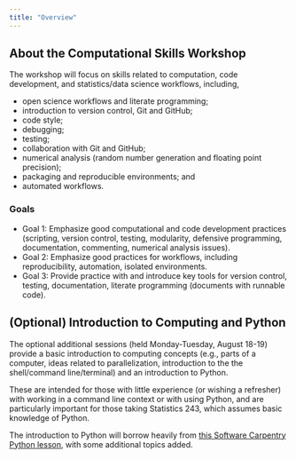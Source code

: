 ```yaml
---
title: "Overview"
---
```


## About the Computational Skills Workshop

The workshop will focus on skills related to computation, code development, and statistics/data science workflows, including,

 - open science workflows and literate programming;
 - introduction to version control, Git and GitHub;
 - code style;
 - debugging;
 - testing;
 - collaboration with Git and GitHub;
 - numerical analysis (random number generation and floating point precision);
 - packaging and reproducible environments; and
 - automated workflows.

### Goals

- Goal 1: Emphasize good computational and code development practices (scripting, version control, testing, modularity, defensive programming, documentation, commenting, numerical analysis issues).
- Goal 2: Emphasize good practices for workflows, including reproducibility, automation, isolated environments.
- Goal 3: Provide practice with and introduce key tools for version control, testing, documentation, literate programming (documents with runnable code).


## (Optional) Introduction to Computing and Python

The optional additional sessions (held Monday-Tuesday, August 18-19) provide a basic introduction to computing concepts (e.g., parts of a computer, ideas related to parallelization, introduction to the the shell/command line/terminal) and an introduction to Python.

These are intended for those with little experience (or wishing a refresher) with working in a command line context or with using Python, and are particularly important for those taking Statistics 243, which assumes basic knowledge of Python.

The introduction to Python will borrow heavily from [this Software Carpentry Python lesson](https://swcarpentry.github.io/python-novice-inflammation/), with some additional topics added.


